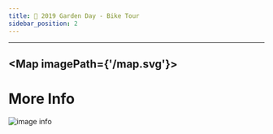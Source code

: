 ```yaml
---
title: 📅 2019 Garden Day - Bike Tour 
sidebar_position: 2
---
```

---

<Map imagePath={'/map.svg'}>
    <JavaSt/>
    <Lentol/>
    <RedShed/>
    <Scholes/>
    <Sunshine/>
    <KeapFourth/>
    <ElPuente/>
    <BerrySt/>
</Map>
---

# More Info 
![image info](https://lh6.googleusercontent.com/yAfH_14uGLW_qrAR1XfA5BFhkO6wAeKyVzTOQuQU7e5Y9Du7xqs1hm3C4yJ2ijp0BAP8Mqgw9pjHoEV1CHNCJ8jAeUKgncfIjyXoI57MboCgrPNw19bccYPYqZT26hWfNkcrp-xK21zvc_Kz)